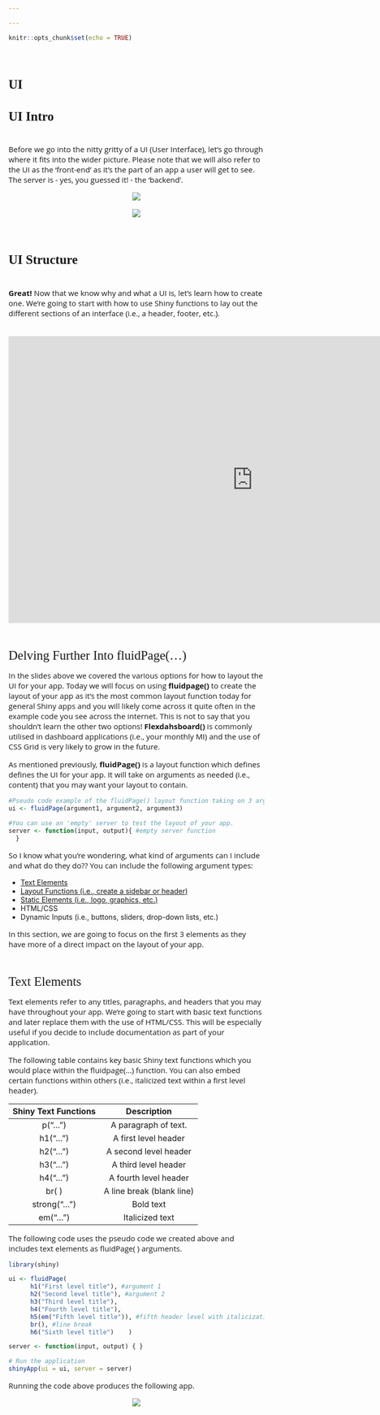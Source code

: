 ```yaml
---

---
```

<style>
@import url('https://fonts.googleapis.com/css?family=Scope+One&display=swap');
@import url('https://fonts.googleapis.com/css?family=Scope+One|Unica+One&display=swap&subset=latin-ext');
@import url('https://fonts.googleapis.com/css?family=Open+Sans&display=swap');

h1,h2 {font-family: 'Unica One', cursive;
  font-size: 25px;}
p2 {font-family: 'Unica One', cursive;
  font-size: 25px;}       
p {font-family: 'Open Sans', sans-serif;
  font-size: 15px;}   
</style>
  ```r
knitr::opts_chunk$set(echo = TRUE)
```
&nbsp;    


# UI {.tabset .tabset-fade}  

## UI Intro  
&nbsp;    
Before we go into the nitty gritty of a UI (User Interface), let's go through where it fits into the wider picture. Please note that we will also refer to the UI as the 'front-end' as it's the part of an app a user will get to see. The server is - yes, you guessed it! - the 'backend'.
&nbsp;  

<center>
  ![](2.UI_Intro_a.png)
<br><br>
  ![](2.UI_Intro_b.png)
</center>
  &nbsp;  

## UI Structure  
&nbsp;  
**Great!** Now that we know why and what a UI is, let's learn how to create one. We're going to start with how to use Shiny functions to lay out the different sections of an interface (i.e., a header, footer, etc.).  
&nbsp;  

<center>
<iframe src="https://4mosteurope.sharepoint.com/sites/traininganddevelopment/_layouts/15/Doc.aspx?sourcedoc={2d107d5a-b149-495d-bbc9-56f4abc225c4}&amp;action=embedview&amp;wdAr=1.7777777777777777" width="962px" height="565px" frameborder="0">This is an embedded <a target="_blank" href="https://office.com">Microsoft Office</a> presentation, powered by <a target="_blank" href="https://office.com/webapps">Office</a>.</iframe>
</center>
&nbsp;  

<p2>Delving Further Into fluidPage(...)</p2>
&nbsp;  

<p>
In the slides above we covered the various options for how to layout the UI for your app. Today we will focus on using **fluidpage()** to create the layout of your app as it's the most common layout function today for general Shiny apps and you will likely come across it quite often in the example code you see across the internet. This is not to say that you shouldn't learn the other two options! **Flexdahsboard()** is commonly utilised in dashboard applications (i.e., your monthly MI) and the use of CSS Grid is very likely to grow in the future.</p>  

<p>As mentioned previously, **fluidPage()** is a layout function which defines defines the UI for your app. It will take on arguments as needed (i.e., content) that you may want your layout to contain.</p>

```r
#Pseudo code example of the fluidPage() layout function taking on 3 arguments
ui <- fluidPage(argument1, argument2, argument3)

#You can use an 'empty' server to test the layout of your app.
server <- function(input, output){ #empty server function
  }
```
<p>So I know what you're wondering, what kind of arguments can I include and what do they do??
  You can include the following argument types:
  <ul>
  <li><a href="#targetname">Text Elements</a></li>
  <li><a href="#targetlayout">Layout Functions (i.e., create a sidebar or header)</a></li>
  <li><a href="#targetstatic">Static Elements (i.e., logo, graphics, etc.)</a></li>
  <li>HTML/CSS</li>
  <li>Dynamic Inputs (i.e., buttons, sliders, drop-down lists, etc.)</li>
  </ul>
In this section, we are going to focus on the first 3 elements as they have more of a direct impact on the layout of your app. 

<br>  

<p2><a name="targetname">Text Elements</a></p2>

<p>Text elements refer to any titles, paragraphs, and headers that you may have throughout your app. We're going to start with basic text functions and later replace them with the use of HTML/CSS. This will be especially useful if you decide to include documentation as part of your application.</p>

<p>The following table contains key basic Shiny text functions which you would place within the fluidpage(...) function. You can also embed certain functions within others (i.e., italicized text within a first level header).</p>

  | Shiny Text Functions | Description |
  |:---------:|:---------:|
  | p("...") | A paragraph of text. |
  | h1("...") | A first level header |
  | h2("...") | A second level header |
  | h3("...") | A third level header |
  | h4("...") | A fourth level header |
  | br( ) | A line break (blank line) |
  | strong("...") | Bold text |
  | em("...") | Italicized text|

<p>The following code uses the pseudo code we created above and includes text elements as fluidPage( ) arguments.</p>
```r
library(shiny)

ui <- fluidPage(
      h1("First level title"), #argument 1
      h2("Second level title"), #argument 2
      h3("Third level title"),
      h4("Fourth level title"),
      h5(em("Fifth level title")), #fifth header level with italicization
      br(), #line break
      h6("Sixth level title")    )

server <- function(input, output) { }

# Run the application 
shinyApp(ui = ui, server = server)
```

<p>Running the code above produces the following app.</p>

<center>
<div style="width:50%; height:30%">
![](textapp_ex.png)
</div>
</center>

<br>
<p>As you can see, it's fairly straightforward to add text in your interface. Each text function applies the same format assigned to that particular function (i.e., h1 will always produce bold, large text). This is very similar to applying the same formatting to headers in documentation which you find in Microsoft Word.</p>
<center>
<div style="width:50%; height:30%">
![](wordformat.png)
</div>
</center>
<br>
<p>To create your own text styles, you will learn to use HTML tags later in the training. Don't worry, we will get there!</p>
<br>
<style>
div.blue {background-color:#0f0f4b; border-radius:5px; padding:20px;}
</style>

<div class="blue">
<font color="white">
<img style="width:30px; height:25px" src="whitecomp.png"> <p style="font-size:15px; display:inline;"> Let's have a little fun and practice - Using the commands you've just learned, see if you can create the following app:</p></img>

<div class = "row">
<div class = "col-md-6">
![](starsapp_ex.png)

</div>
<div class = "col-md-6">
<div id="testing2" style="display:none;">
```r
library(shiny)

ui <- fluidPage(
  h4(em("A long time ago")), 
  h2(em("in a galaxy")), 
  h1(em("far, far away..."))  )

server <- function(input, output) { }

# Run the application 
shinyApp(ui = ui, server = server)
```
</div>

<button onclick="myFunction()"><p style="color:#696969">Click me if you've tried!</p></button>

<p id="demo2"></p>

<script>
function myFunction() {
  var x = document.getElementById("testing2").innerHTML;
  document.getElementById("demo2").innerHTML = x;
}
</script>

</div>
</div>
</font>
</div>
<br>

&nbsp;  

<p2><a name="targetlayout">Shiny UI Layout Functions</a></p2>

<p>The following table contains  the various layout options that you can use. It is not an exhaustive list but does contain the functions you are most likely to need or come across. Non-fluidPage layout options are listed toward the bottom. </p>
  
  |  Shiny UI Functions  |      Description      |
  |:---------------------|:----------------------|
  | [fluidPage()](https://shiny.rstudio.com/reference/shiny/0.14/column.html)| All fluidPage layouts must start with this function |
  | fluidRow() | Creates a row to separate content vertically       |
  | [column()](https://shiny.rstudio.com/reference/shiny/latest/column.html)   | Passed to fluidRow to separate content horizontally |
  | [titlePanel()](https://shiny.rstudio.com/reference/shiny/0.14/titlePanel.html)   | Creates a panel containing the application title.  |
  | [headerPanel()](https://shiny.rstudio.com/reference/shiny/0.11/headerPanel.html)  | Creates a header panel        |
  | [sidebarLayout()](https://shiny.rstudio.com/reference/shiny/0.14/sidebarLayout.html)| Creates sidebar to add content|
  | [sidebarPanel()](https://shiny.rstudio.com/reference/shiny/0.14/sidebarPanel.html) | The side Panel argument passed to sidebarLayout()  |
  | [mainPanel()](https://shiny.rstudio.com/reference/shiny/0.14/mainPanel.html)    | The main Panel argument passed to sidebarLayout()  |
  | [tabsetPanel()](https://shiny.rstudio.com/reference/shiny/0.14/tabsetPanel.html)  | Creates tabs on which you can add different content|
  | [tabPanel()](https://shiny.rstudio.com/reference/shiny/0.14/tabPanel.html)     | A tab passed to tabsetPanel() |
  | [conditionalPanel()](https://shiny.rstudio.com/reference/shiny/0.11/conditionalPanel.html)| Creates a panel which exists when a condition is met |
  | [navbarPage()](https://shiny.rstudio.com/reference/shiny/1.0.5/navbarPage.html)   | Creates a page with a navigation bar at the top     |
  | [navlistPanel()](https://shiny.rstudio.com/reference/shiny/latest/navlistPanel.html) | Similar to tabPanel except that navigation is on the left instead of the top|
  | [wellPanel()](https://shiny.rstudio.com/reference/shiny/0.11/wellPanel.html)| Creates a panel with a slightly inset border and grey background |
  | [inputPanel()](https://shiny.rstudio.com/reference/shiny/0.11/inputPanel.html) | A flowLayout with a grey border and light grey background|
  | [absolutePanel()](https://shiny.rstudio.com/reference/shiny/0.12.1/absolutePanel.html) | Creates a panel whose contents are absolutely positioned |
  | [splitLayout()](https://shiny.rstudio.com/reference/shiny/0.14/splitLayout.html)  | Lays out elements horizontally, dividing the available horizontal space into equal parts (by default)|
  | [verticalLayout()](https://shiny.rstudio.com/reference/shiny/0.14/verticalLayout.html) | Create a container that includes one or more rows of content (each element passed to the container will appear on it's own line in the UI)|
| [flowLayout()](https://shiny.rstudio.com/reference/shiny/0.14/flowLayout.html) | Lays out elements in a left-to-right, top-to-bottom arrangement|


<p>
You can embed certain functions inside of others, such as tabPanel( ) inside of tabsetPanel( ) or the use of sidebarPanel( ) inside of sidebarLayout( ). And yes, you could even embed sidebarLayout( ) inside of tabsetPanel( )! Just remember to separate each of these functions with a comma.
</p>

<p>Today, we will build two fairly basic, but common layouts - the Sidebar Layout and an application using tabs.We will also quickly cover a simple example using fluidRow. Let's start with the Sidebar Layout:</p>
<center>
![](tabapp_ex.png)
</center>
<br>
<p>The code below produces the app. I've included some code that you will not understand until we go through control widgets but is there so you can view the layout.</p>

```r
library(shiny)
library(datasets)
data("faithful") #in build dataset

#Sidebar Layout 
ui <- fluidPage( #All layout functions are held here
  titlePanel("Hello 4most!"),
  sidebarLayout(
    sidebarPanel( #sidebarPanel feed into the sidebarLayout
      # Input: Slider for the number of bins - Not expected to know this yet
      sliderInput(inputId = "bins",
                  label = "Number of bins:",
                  min = 1, max = 50, value = 30) ),
    mainPanel( #mainPanel to the right of the sidebarPanel 
      #displays output - Not expected to know this yet
      plotOutput(outputID="distplot") )
  )
)

server <- function(input, output) {
  # Histogram of the Old Faithful Geyser Data - Not expected to know this yet
    output$distPlot <- renderPlot({
      x    <- faithful$waiting
      bins <- seq(min(x), max(x), length.out = input$bins + 1)
      hist(x, breaks = bins, col = "#75AADB", border = "white",
           xlab = "Waiting time to next eruption (in mins)",
           main = "Histogram of waiting times")})
}

# Run the application 
shinyApp(ui = ui, server = server)
```
<br>
<p>Now let's create an application with a sidebar and content on different tabs!</p>

<center>
![](acttab_ex.png)
</center>
<br>
<p>As above, there are control widgets that we've not covered yet and are included for illustration purposes</p>
```r
library(shiny)

ui <- fluidPage(
  br(), #included for some vertical space at the top
  sidebarLayout( #holds sidebarPanel and mainPanel
    sidebarPanel(
        radioButtons("dist", "Distribution type:",
                     c("Normal" = "norm", "Uniform" = "unif",
                       "Log-normal" = "lnorm", "Exponential" = "exp")),
        br(),
        sliderInput("n", "Number of observations:",
                    value = 500, min = 1, max = 1000)
    ),
    mainPanel( #Place the tabs within the main panel
      tabsetPanel(type = "tabs",
                  tabPanel("Plot", plotOutput("plot")), #First tab and content
                  tabPanel("Summary", verbatimTextOutput("summary")), #Second tab
                  tabPanel("Table", tableOutput("table")) # Third tab and content
      ))
  ))

server <- function(input, output) {
  # Reactive expression to generate the requested distribution ----
  d <- reactive({
        dist <- switch(input$dist,
                       norm = rnorm, unif = runif,
                       lnorm = rlnorm, exp = rexp, rnorm)
        dist(input$n) })
  
  # Generate a plot of the data - Displayed on first tab
  output$plot <- renderPlot({
        dist <- input$dist
        n <- input$n
        hist(d(), main = paste("r", dist, "(", n, ")", sep = ""),
                  col = "#75AADB", border = "white") })
  
  # Generate a summary of the data - Displayed on second tab
  output$summary <- renderPrint({ summary(d()) })
  
  # Generate an HTML table view of the data - Displayed on third tab
  output$table <- renderTable({  d() })
}

shinyApp(ui, server)
```
<br>
<p>The next example covers the use of fluidRow( ). fluidRow can include further layout functions (such as column as illustrated below) or specific content that you want to lay within the same row. Content outside of fluidRow( ) will fall in a different vertical space. For example, the titlePanel( ) containing "Hello 4most!" is outside of fluidRow( ) and therefore the content is not on the same row as the text and 4most logo:</p>
<center>
![](fluidRow_ex.png)
</center>
<br>
```r
library(shiny)

#Sidebar Layout
ui <- fluidPage(
  titlePanel("Hello 4most!"),
  fluidRow( #Insert 3 columns adding up to the 12 unit width used in fluidPage()
    column(3, h1("Column Width 3")), #This column (width=3)can remain empty for empty space
    column(6, img(src="4Most.png", height = 100, width = 100, align ="left")),
    column(3, h1("Column Width 3")) #Third column with width 3
  )
)

server <- function(input, output) {
  #Empty for this example }  
shinyApp(ui = ui, server = server)
```
&nbsp; 

<p>
In the following section, we'll look at a simplified version of the 4most Economic Model tool and how to recreate the layout. As a final step, we'll also cover conditionalPanels. 
</p>
&nbsp;  

<p2>fluidPage(...) example using a 4most app</p2>
&nbsp;  
<p>Below is a screenshot of a simplified version of the 4most Economic Model tool. We Let's break down it's components and see how we can build the layout with the knowledge we've gained so far.</p>
#waiting to hear back from Fraser 
<center>
![](econapp.png)
</center>

<p> </p>

```r
library(shiny)

ui <- fluidPage(
      titlePanel(title="4Most", windowTitle="4Most - Economic Model")),
  h2(em("in a galaxy")), 
  h1(em("far, far away..."))  )

server <- function(input, output) { }

# Run the application 
shinyApp(ui = ui, server = server)
```
&nbsp;    

<p2><a name="targetstatic">Static Elements</a></p2>

<p>Remember that www/ folder we initially created when setting up your working directory? Well, now is when it comes to use! </p>
```r
Folder Structure
| shinyApp/
  | ui.R
  | server.R
| www/ #Folder in which you place all images and logos you want to embed.
  | image.png
```

<p>Once you've placed the image in the www/ folder, you will need to call it from within the layout function/area you want shiny to display it from. As an example, we're going to add an image to the example we previously practiced with (adding text elements): </p>

<center>
![](starsapp_img.png)
</center>
<p>To insert the Star Wars image you see above, you will place the image in the www/ folder and decide where in the app you want to see it. In the example above, I've created a row below the text and inserted the image there as shown in the code:</p>

```r
library(shiny)

ui <- fluidPage(
  h4(em("A long time ago")), 
  h2(em("in a galaxy")), 
  h1(em("far, far away...")),
  fluidRow(img(src="starwars3.jpg")))

server <- function(input, output) { }

# Run the application 
shinyApp(ui = ui, server = server)
```

<p>This is **not your only option**. You can also insert images using HTML. We will go further into HTML when we're further along in the training but the following example code demonstrates how we could utilise HTML instead to produce the same app. I've also added a command to center the image in this example:</p>

```r
library(shiny)

ui <- fluidPage(
  h4(em("A long time ago")), 
  h2(em("in a galaxy")), 
  h1(em("far, far away...")),
  HTML('<center><img src="starwars3.jpg"></center>'))

server <- function(input, output) { }

# Run the application 
shinyApp(ui = ui, server = server)
```
<br>
<style>
div.blue {background-color:#0f0f4b; border-radius:5px; padding:5px;}
</style>

<div class="blue">
<font color="white">
<center><img style="width:30px; height:25px" src="whitecomp.png"> <p style="font-size:15px; display:inline;"> Time to think about your app!</p></img></center><br>
<center><p>Are there any images or logos you would like to include? In which section of your app are planning to place them in?</p></center>

&nbsp;    

## UI Practice    
&nbsp;    
Practice your knowledge! For solutions today - ask Gissella or Nir :)  
&nbsp;    

<iframe src="https://4mosteurope.sharepoint.com/sites/traininganddevelopment/_layouts/15/Doc.aspx?sourcedoc={0773d174-dea0-47bc-8a5b-33fcac729730}&amp;action=embedview&amp;wdAr=1.7777777777777776" width="962px" height="565px" frameborder="0">This is an embedded <a target="_blank" href="https://office.com">Microsoft Office</a> presentation, powered by <a target="_blank" href="https://office.com/webapps">Office</a>.</iframe>  
&nbsp;  


## Design Considerations  
  

<img style="width:20%; height:10%; margin:25px 40px;" src="trex1.png"><p style="font-family: 'Unica One', cursive; font-size:30px; display:inline;">UI Design Considerations</p></img>
<p>The design of how our clients will interact with our output is an issue we don't often come across and so we've included some useful items to consider when designing the layout and general appearance of your Shiny application.</p>
<br>

<p2>Leverage User Expectations</p2>
<p>If you were to find yourself lost in London today, you would immediately look for street signs, tube/bus stations or other recognizable landmarks. Similarly, users are accustomed to finding certain signposts on websites in certain areas (i.e., link to home page at the top). Unless you’re asked for something specific from a client, you can you use these expectations as a blueprint for your app. 
</p>
<center>
<div style="width:65%; height:45%">
![](layout_expect.png)
</center>
<br>
<p>The image above illustrates where users typically go when using a website based on various eye-tracking studies. When looking for the home page, users tend to focus to the top and and to the right. When looking for navigation links, users look to the left or towards the top. Essentially if users have these expectations, make it easy for you and your end-user and don't reinvent the wheel! In other words, don't put navigation links at the bottom of a page.</p>
<br>

<p2>Visual Hierarchy</p>
<p>This is essentially the concept of aligning the appearance of your content to how it important it is. This is something we naturally do when writing model documentation - Main Headers are typically the largest, boldest text and sub-headers are in smaller text.</p>
<center>
![](hierarchy_img.png)
</center>
<br>
<p>Although the example above uses text, visual hierarchy applies to all content. Try not to display graphs/controls of less importance in the same manner as the more key graphs/controls. The difference will guide the user towards the key components of the app.</p>
<br><br>

<p2>Clarity & Simplicity</p>
<p></p>
<br><br>

<p2>Consistency</p>
<p></p>
<br><br>

<p2>Give Feedback</p>
<p></p>
<br><br>

<p2>Strategic Use of Color and Texture</p>
<p></p>
<br><br>

<p2>Typography</p>
<p></p>
<br><br>





## Checkpoint 2
&nbsp;    
Time for the next step in creating our app today:  
&nbsp; 

<iframe src="https://4mosteurope.sharepoint.com/sites/traininganddevelopment/_layouts/15/Doc.aspx?sourcedoc={d0742f79-f991-4f49-969e-18c4ed484796}&amp;action=embedview&amp;wdAr=1.7777777777777776" width="962px" height="565px" frameborder="0">This is an embedded <a target="_blank" href="https://office.com">Microsoft Office</a> presentation, powered by <a target="_blank" href="https://office.com/webapps">Office</a>.</iframe>
&nbsp;  


